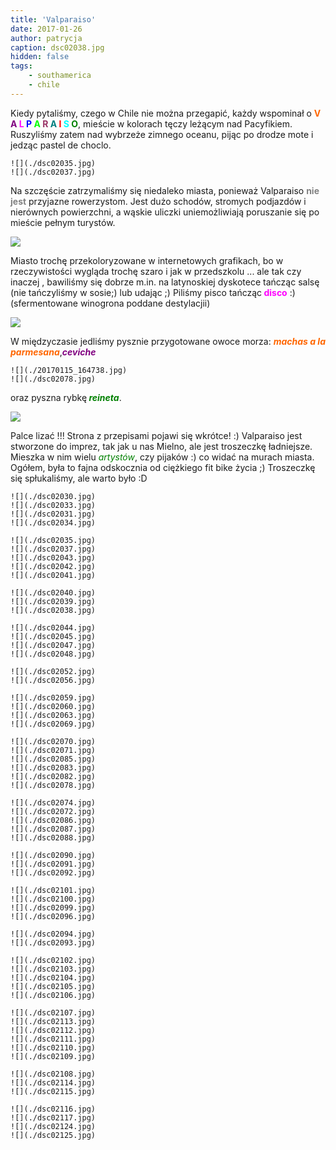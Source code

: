 ```yaml
---
title: 'Valparaiso'
date: 2017-01-26
author: patrycja
caption: dsc02038.jpg
hidden: false
tags: 
    - southamerica
    - chile
---
```


Kiedy pytaliśmy, czego w Chile nie można przegapić, każdy wspominał o <strong> <span style="color: #ff6600;">V</span> <span style="color: #800080;">A</span> <span style="color: #ff00ff;">L</span> <span style="color: #0000ff;">P</span> <span style="color: #00ff00;">A</span> <span style="color: #993366;">R</span> <span style="color: #008080;">A</span> <span style="color: #ff0000;">I</span> <span style="color: #00ffff;">S</span> <span style="color: #008000;">O</span></strong>, mieście w kolorach tęczy leżącym nad Pacyfikiem. Ruszyliśmy zatem nad wybrzeże zimnego oceanu, pijąc po drodze mote i jedząc pastel de choclo.

```grid|2
![](./dsc02035.jpg)
![](./dsc02037.jpg)
```

Na szczęście zatrzymaliśmy się niedaleko miasta, ponieważ Valparaiso <span style="color: #808080;"><strong>nie jest</strong></span> przyjazne rowerzystom. Jest dużo schodów, stromych podjazdów i nierównych powierzchni, a wąskie uliczki uniemożliwiają poruszanie się po mieście pełnym turystów.

![](./dsc02106.jpg)

Miasto trochę przekoloryzowane w internetowych grafikach, bo w rzeczywistości wygląda trochę szaro i jak w przedszkolu ... 
ale tak czy inaczej , bawiliśmy się dobrze m.in. na latynoskiej dyskotece tańcząc salsę (nie tańczyliśmy w sosie;) lub udając ;)
Piliśmy pisco tańcząc<span style="color: #ff00ff;"><strong> disco</strong></span> :) (sfermentowane winogrona poddane destylacjii)

![](./dsc02117.jpg)

 W międzyczasie jedliśmy pysznie przygotowane owoce morza:
<strong><em><span style="color: #ff6600;">machas a la parmesana</span></em></strong>,<strong><span style="color: #800080;"><em>ceviche</em></span></strong>

```grid|2
![](./20170115_164738.jpg)
![](./dsc02078.jpg)
```

oraz pyszna rybkę<em><span style="color: #008000;"><strong> reineta</strong></span></em>.

![](./20170115_165543.jpg)

Palce lizać !!! Strona z przepisami pojawi się wkrótce! :) Valparaiso jest stworzone do imprez, tak jak u nas Mielno, ale jest troszeczkę ładniejsze. Mieszka w nim wielu <span style="color: #008000;"><em>artystów</em></span>, czy pijaków :) co widać na murach miasta. Ogółem, była to fajna odskocznia od ciężkiego fit bike życia ;) Troszeczkę się spłukaliśmy, ale warto było :D

```grid|4
![](./dsc02030.jpg)
![](./dsc02033.jpg)
![](./dsc02031.jpg)
![](./dsc02034.jpg)
```
```grid|5
![](./dsc02035.jpg)
![](./dsc02037.jpg)
![](./dsc02043.jpg)
![](./dsc02042.jpg)
![](./dsc02041.jpg)
```
```grid|3
![](./dsc02040.jpg)
![](./dsc02039.jpg)
![](./dsc02038.jpg)
```
```grid|4
![](./dsc02044.jpg)
![](./dsc02045.jpg)
![](./dsc02047.jpg)
![](./dsc02048.jpg)
```
```grid|2
![](./dsc02052.jpg)
![](./dsc02056.jpg)
```
```grid|4
![](./dsc02059.jpg)
![](./dsc02060.jpg)
![](./dsc02063.jpg)
![](./dsc02069.jpg)
```
```grid|6
![](./dsc02070.jpg)
![](./dsc02071.jpg)
![](./dsc02085.jpg)
![](./dsc02083.jpg)
![](./dsc02082.jpg)
![](./dsc02078.jpg)
```
```grid|5
![](./dsc02074.jpg)
![](./dsc02072.jpg)
![](./dsc02086.jpg)
![](./dsc02087.jpg)
![](./dsc02088.jpg)
```
```grid|3
![](./dsc02090.jpg)
![](./dsc02091.jpg)
![](./dsc02092.jpg)
```
```grid|4
![](./dsc02101.jpg)
![](./dsc02100.jpg)
![](./dsc02099.jpg)
![](./dsc02096.jpg)
```
```grid|2
![](./dsc02094.jpg)
![](./dsc02093.jpg)
```
```grid|5
![](./dsc02102.jpg)
![](./dsc02103.jpg)
![](./dsc02104.jpg)
![](./dsc02105.jpg)
![](./dsc02106.jpg)
```
```grid|6
![](./dsc02107.jpg)
![](./dsc02113.jpg)
![](./dsc02112.jpg)
![](./dsc02111.jpg)
![](./dsc02110.jpg)
![](./dsc02109.jpg)
```
```grid|3
![](./dsc02108.jpg)
![](./dsc02114.jpg)
![](./dsc02115.jpg)
```
```grid|4
![](./dsc02116.jpg)
![](./dsc02117.jpg)
![](./dsc02124.jpg)
![](./dsc02125.jpg)
```